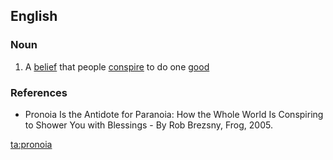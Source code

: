 ==English==

===Noun===
{{wikipedia|pronoia (psychology)}}
{{en-noun|-}}

# {{context|psychology|lang=en}} A [[belief]] that people [[conspire]] to do one [[good]]

===References===
*Pronoia Is the Antidote for Paranoia: How the Whole World Is Conspiring to Shower You with Blessings -  By Rob Brezsny, Frog, 2005.

[[ta:pronoia]]